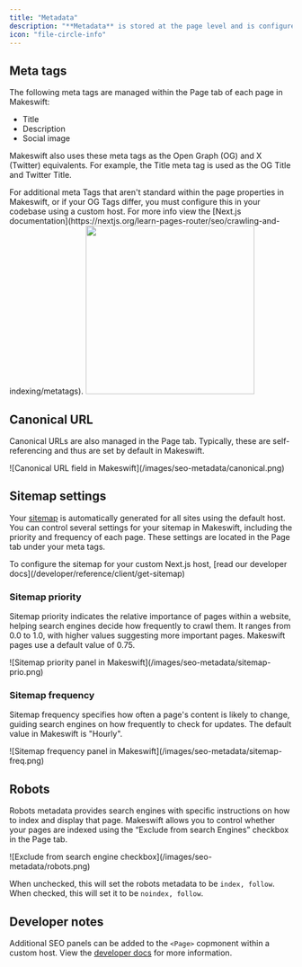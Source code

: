 ```yaml
---
title: "Metadata"
description: "**Metadata** is stored at the page level and is configured using the properties in the Page tab of the panels sidebar. Out of the box, Makeswift exposes some standard metadata properties that can be used for [SEO](/product/SEO)."
icon: "file-circle-info"
---
```


## Meta tags

The following meta tags are managed within the Page tab of each page in Makeswift:

- Title
- Description
- Social image

Makeswift also uses these meta tags as the Open Graph (OG) and X (Twitter) equivalents. For example, the Title meta tag is used as the OG Title and Twitter Title.

<Note>
  For additional meta Tags that aren't standard within the page properties in
  Makeswift, or if your OG Tags differ, you must configure this in your codebase
  using a custom host. For more info view the [Next.js
  documentation](https://nextjs.org/learn-pages-router/seo/crawling-and-indexing/metatags).
</Note>

<Frame>
  <img width="300" src="/images/seo-Metadata/metatags.png" />
</Frame>

## Canonical URL

Canonical URLs are also managed in the Page tab. Typically, these are self-referencing and thus are set by default in Makeswift.

<Frame>
  ![Canonical URL field in Makeswift](/images/seo-metadata/canonical.png)
</Frame>

## Sitemap settings

Your [sitemap](/product/site/sitemaps) is automatically generated for all sites using the default host. You can control several settings for your sitemap in Makeswift, including the priority and frequency of each page. These settings are located in the Page tab under your meta tags.

<Note>
  To configure the sitemap for your custom Next.js host, [read our developer
  docs](/developer/reference/client/get-sitemap)
</Note>

### Sitemap priority

Sitemap priority indicates the relative importance of pages within a website, helping search engines decide how frequently to crawl them. It ranges from 0.0 to 1.0, with higher values suggesting more important pages. Makeswift pages use a default value of 0.75.

<Frame>
  ![Sitemap priority panel in Makeswift](/images/seo-metadata/sitemap-prio.png)
</Frame>

### Sitemap frequency

Sitemap frequency specifies how often a page's content is likely to change, guiding search engines on how frequently to check for updates. The default value in Makeswift is "Hourly".

<Frame>
  ![Sitemap frequency panel in Makeswift](/images/seo-metadata/sitemap-freq.png)
</Frame>

## Robots

Robots metadata provides search engines with specific instructions on how to index and display that page. Makeswift allows you to control whether your pages are indexed using the “Exclude from search Engines” checkbox in the Page tab.

<Frame>
  ![Exclude from search engine checkbox](/images/seo-metadata/robots.png)
</Frame>

When unchecked, this will set the robots metadata to be `index, follow`. When checked, this will set it to be `noindex, follow`.

## Developer notes

Additional SEO panels can be added to the `<Page>` copmonent within a custom host. View the [developer docs](/developer/reference/components/seo) for more information.
